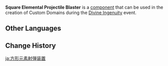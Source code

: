 {{Component Infobox
|id          = 4011
|image       = Item Square Elemental Projectile Blaster.png
|load        = 16
|description = This mechanism will periodically fire square-shaped elemental projectiles.<br />Characters hit by one of its projectiles will lose a fixed amount of Life Points and become affected by the projectile's element.<br />Can only be placed on the ground and cannot be batch-selected.
|placement   = Sticks to Ground
|category    = Traps
|size        = 5 · 5 · 2
}}
'''Square Elemental Projectile Blaster''' is a [[component]] that can be used in the creation of Custom Domains during the [[Divine Ingenuity]] event.

==Other Languages==
{{Other Languages
|default_hidden = 1
|en      = Square Elemental Projectile Blaster
|zhs     = 方形元素飞弹机关
|zhs_rm  = Fāngxíng Yuánsù Fēidàn Jīguān
|zht     = 方形元素飛彈機關
|zht_rm  = Fāngxíng Yuánsù Fēidàn Jīguān
|ja      = 方形元素射弾装置
|ja_rm   = Houkei Genso Shadan Souchi
|ko      = 사각 원소 발사 장치
|ko_rm   = Sagak Wonso Balsa Jangchi
|es      = Mecanismo de proyectiles elementales cuadrados
|fr      = Lanceur de projectiles élémentaires carrés
|ru      = Механизм с квадратными элементальными снарядами
|th      = กลไกพลังคลื่นธาตุรูปสี่เหลี่ยม
|th_rm   = 
|vi      = Cơ Quan Đạn Vuông
|de      = Vorrichtung der eckigen Elementarprojektile
|id      = Penembak Proyektil Elemen Berbentuk Persegi
|pt      = Mecanismo de Projéteis Elementais Quadrados
|tr      = Kare Element Fırlatıcı
|it      = Sparaproiettili elementali quadrati
}}

==Change History==
{{Change History|2.5}}

[[ja:方形元素射弾装置]]